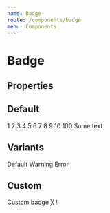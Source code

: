 ```yaml
---
name: Badge
route: /components/badge
menu: Components
---
```



# Badge

## Properties

<PropsTable of={Badge} />

## Default

<Playground>
  <Badge>1</Badge>
  <Badge>2</Badge>
  <Badge>3</Badge>
  <Badge>4</Badge>
  <Badge>5</Badge>
  <Badge>6</Badge>
  <Badge>7</Badge>
  <Badge>8</Badge>
  <Badge>9</Badge>
  <Badge>10</Badge>
  <Badge>100</Badge>
  <Badge>Some text</Badge>
</Playground>

## Variants

<Playground>
  <Badge>Default</Badge>
  <Badge variant="warning">Warning</Badge>
  <Badge variant="error">Error</Badge>
</Playground>

## Custom

<Playground>
  <Badge radius="md" fontsize="lg">
    Custom badge
  </Badge>
  <Badge fontsize="md">╳</Badge>
  <Badge size="1.4em" fontsize="xs" variant="error">
    !
  </Badge>
</Playground>
